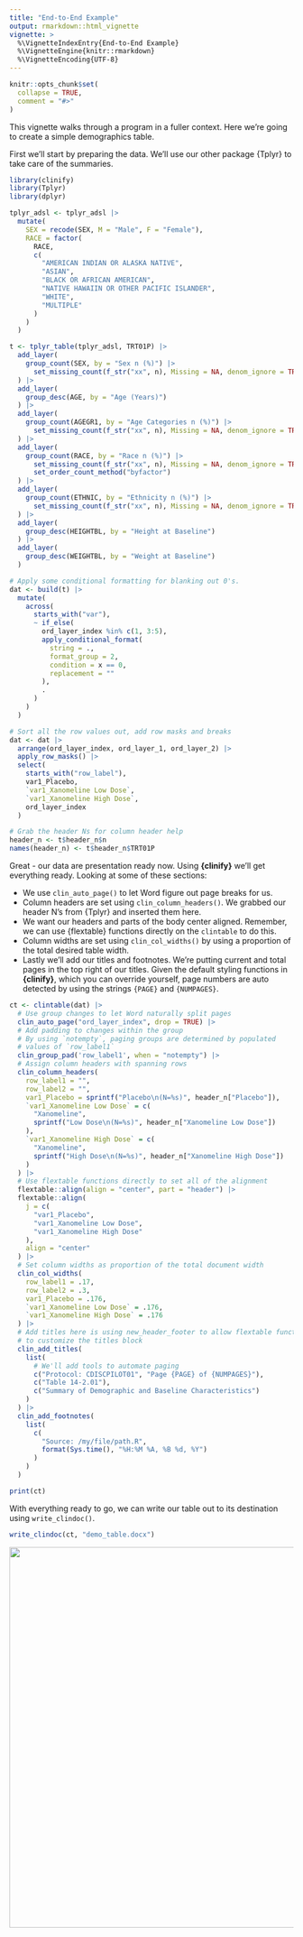 ```yaml
---
title: "End-to-End Example"
output: rmarkdown::html_vignette
vignette: >
  %\VignetteIndexEntry{End-to-End Example}
  %\VignetteEngine{knitr::rmarkdown}
  %\VignetteEncoding{UTF-8}
---
```


```r
knitr::opts_chunk$set(
  collapse = TRUE,
  comment = "#>"
)
```

This vignette walks through a program in a fuller context. Here we're going to create a simple demographics table.

First we'll start by preparing the data. We'll use our other package {Tplyr} to take care of the summaries. 

```r
library(clinify)
library(Tplyr)
library(dplyr)

tplyr_adsl <- tplyr_adsl |>
  mutate(
    SEX = recode(SEX, M = "Male", F = "Female"),
    RACE = factor(
      RACE,
      c(
        "AMERICAN INDIAN OR ALASKA NATIVE",
        "ASIAN",
        "BLACK OR AFRICAN AMERICAN",
        "NATIVE HAWAIIN OR OTHER PACIFIC ISLANDER",
        "WHITE",
        "MULTIPLE"
      )
    )
  )

t <- tplyr_table(tplyr_adsl, TRT01P) |>
  add_layer(
    group_count(SEX, by = "Sex n (%)") |>
      set_missing_count(f_str("xx", n), Missing = NA, denom_ignore = TRUE)
  ) |>
  add_layer(
    group_desc(AGE, by = "Age (Years)")
  ) |>
  add_layer(
    group_count(AGEGR1, by = "Age Categories n (%)") |>
      set_missing_count(f_str("xx", n), Missing = NA, denom_ignore = TRUE)
  ) |>
  add_layer(
    group_count(RACE, by = "Race n (%)") |>
      set_missing_count(f_str("xx", n), Missing = NA, denom_ignore = TRUE) |>
      set_order_count_method("byfactor")
  ) |>
  add_layer(
    group_count(ETHNIC, by = "Ethnicity n (%)") |>
      set_missing_count(f_str("xx", n), Missing = NA, denom_ignore = TRUE)
  ) |>
  add_layer(
    group_desc(HEIGHTBL, by = "Height at Baseline")
  ) |>
  add_layer(
    group_desc(WEIGHTBL, by = "Weight at Baseline")
  )

# Apply some conditional formatting for blanking out 0's.
dat <- build(t) |>
  mutate(
    across(
      starts_with("var"),
      ~ if_else(
        ord_layer_index %in% c(1, 3:5),
        apply_conditional_format(
          string = .,
          format_group = 2,
          condition = x == 0,
          replacement = ""
        ),
        .
      )
    )
  )

# Sort all the row values out, add row masks and breaks
dat <- dat |>
  arrange(ord_layer_index, ord_layer_1, ord_layer_2) |>
  apply_row_masks() |>
  select(
    starts_with("row_label"),
    var1_Placebo,
    `var1_Xanomeline Low Dose`,
    `var1_Xanomeline High Dose`,
    ord_layer_index
  )

# Grab the header Ns for column header help
header_n <- t$header_n$n
names(header_n) <- t$header_n$TRT01P
```

Great - our data are presentation ready now. Using **{clinify}** we'll get everything ready. Looking at some of these sections:

- We use `clin_auto_page()` to let Word figure out page breaks for us.
- Column headers are set using `clin_column_headers()`. We grabbed our header N's from {Tplyr} and inserted them here.
- We want our headers and parts of the body center aligned. Remember, we can use {flextable} functions directly on the `clintable` to do this.
- Column widths are set using `clin_col_widths()` by using a proportion of the total desired table width. 
- Lastly we'll add our titles and footnotes. We're putting current and total pages in the top right of our titles. Given the default styling functions in **{clinify}**, which you can override yourself, page numbers are auto detected by using the strings `{PAGE}` and `{NUMPAGES}`.


```r
ct <- clintable(dat) |>
  # Use group changes to let Word naturally split pages
  clin_auto_page("ord_layer_index", drop = TRUE) |>
  # Add padding to changes within the group
  # By using `notempty`, paging groups are determined by populated
  # values of `row_label1`
  clin_group_pad('row_label1', when = "notempty") |>
  # Assign column headers with spanning rows
  clin_column_headers(
    row_label1 = "",
    row_label2 = "",
    var1_Placebo = sprintf("Placebo\n(N=%s)", header_n["Placebo"]),
    `var1_Xanomeline Low Dose` = c(
      "Xanomeline",
      sprintf("Low Dose\n(N=%s)", header_n["Xanomeline Low Dose"])
    ),
    `var1_Xanomeline High Dose` = c(
      "Xanomeline",
      sprintf("High Dose\n(N=%s)", header_n["Xanomeline High Dose"])
    )
  ) |>
  # Use flextable functions directly to set all of the alignment
  flextable::align(align = "center", part = "header") |>
  flextable::align(
    j = c(
      "var1_Placebo",
      "var1_Xanomeline Low Dose",
      "var1_Xanomeline High Dose"
    ),
    align = "center"
  ) |>
  # Set column widths as proportion of the total document width
  clin_col_widths(
    row_label1 = .17,
    row_label2 = .3,
    var1_Placebo = .176,
    `var1_Xanomeline Low Dose` = .176,
    `var1_Xanomeline High Dose` = .176
  ) |>
  # Add titles here is using new_header_footer to allow flextable functions
  # to customize the titles block
  clin_add_titles(
    list(
      # We'll add tools to automate paging
      c("Protocol: CDISCPILOT01", "Page {PAGE} of {NUMPAGES}"),
      c("Table 14-2.01"),
      c("Summary of Demographic and Baseline Characteristics")
    )
  ) |>
  clin_add_footnotes(
    list(
      c(
        "Source: /my/file/path.R",
        format(Sys.time(), "%H:%M %A, %B %d, %Y")
      )
    )
  )

print(ct)
```

With everything ready to go, we can write our table out to its destination using `write_clindoc()`.

```r
write_clindoc(ct, "demo_table.docx")
```

<p align="center"><img src="e2e.png" width="675px"></p>
